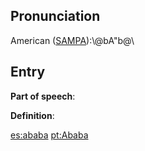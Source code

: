 == Pronunciation ==

American ([[SAMPA]]):\@bA"b@\

== Entry ==

'''Part of speech''': 

'''Definition''':

{{stub}}

[[es:ababa]]
[[pt:Ababa]]